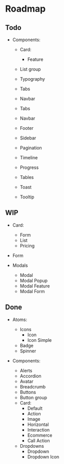 
<Meta title="Readme/Roadmap" />

# Roadmap

## Todo

- Components:

  - Card:

    - Feature

  - List group
  - Typography

  - Tabs
  - Navbar
  - Tabs
  - Navbar
  - Footer
  - Sidebar
  - Pagination
  - Timeline
  - Progress
  - Tables
  - Toast
  - Tooltip

## WIP

- Card:

  - Form
  - List
  - Pricing

- Form
- Modals
  - Modal
  - Modal Popup
  - Modal Feature
  - Modal Form

## Done

- Atoms:

  - Icons
    - Icon
    - Icon Simple
  - Badge
  - Spinner

- Components:
  - Alerts
  - Accordion
  - Avatar
  - Breadcrumb
  - Buttons
  - Button group
  - Card:
    - Default
    - Action
    - Image
    - Horizontal
    - Interaction
    - Ecommerce
    - Call Action
  - Dropdowns
    - Dropdown
    - Dropdown Icon
